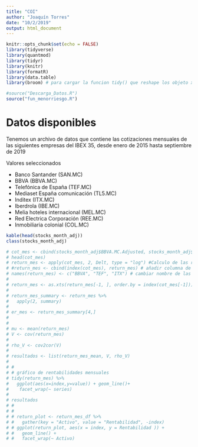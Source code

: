 ```yaml
---
title: "COI"
author: "Joaquín Torres"
date: "10/2/2019"
output: html_document
---
```


```r
knitr::opts_chunk$set(echo = FALSE)
library(tidyverse)
library(quantmod)
library(tidyr)
library(knitr)
library(formatR)
library(data.table)
library(broom) # para cargar la funcion tidy() que reshape los objeto xts con muchas columnas, de ancho a largo

#source("Descarga_Datos.R")
source("fun_menorriesgo.R")


```



# Datos disponibles

Tenemos un archivo de datos que contiene las cotizaciones mensuales de las siguientes empresas del IBEX 35, desde enero de 2015 hasta septiembre de 2019

Valores seleccionados

 - Banco Santander (SAN.MC)
 - BBVA (BBVA.MC)
 - Telefónica de España (TEF.MC)
 - Mediaset España comunicación (TL5.MC)
 - Inditex (ITX.MC)
 - Iberdrola (IBE.MC)
 - Melia hoteles internacional (MEL.MC)
 - Red Electrica Corporación (REE.MC)
 - Inmobiliaria colonial (COL.MC)




```r
kable(head(stocks_month_adj))
class(stocks_month_adj)

# cot_mes <- cbind(stocks_month_adj$BBVA.MC.Adjusted, stocks_month_adj$TEF.MC.Adjusted, stocks_month_adj$ITX.MC.Adjusted)
# head(cot_mes)
# return_mes <- apply(cot_mes, 2, Delt, type = "log") #Calculo de las rentabilidades diarias logaritmica, genera matrix
# #return_mes <- cbind(index(cot_mes), return_mes) # añadir columna de fechas
# names(return_mes) <- c("BBVA", "TEF", "ITX") # cambiar nombre de las columnas
# 
# return_mes <- as.xts(return_mes[-1, ], order.by = index(cot_mes[-1])) # convertir a objeto xts
# 
# return_mes_summary <- return_mes %>% 
#   apply(2, summary)
# 
# er_mes <- return_mes_summary[4,]
# 
# 
# mu <- mean(return_mes)
# V <- cov(return_mes)
# 
# rho_V <- cov2cor(V)
# 
# resultados <- list(return_mes_mean, V, rho_V)
# 
# #
# # gráfico de rentabilidades mensuales
# tidy(return_mes) %>%
#   ggplot(aes(x=index,y=value)) + geom_line()+
#    facet_wrap(~ series)
# 
# resultados
# #
# # 
# # return_plot <- return_mes_df %>%
# #   gather(key = "Activo", value = "Rentabilidad", -index)
# # ggplot(return_plot, aes(x = index, y = Rentabilidad )) +
# #   geom_line() +
# #   facet_wrap(~ Activo)
```

